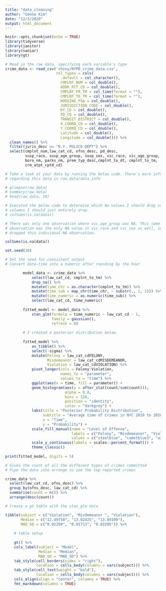 ```yaml
---
title: "data_cleaning"
author: "Geena Kim"
date: "12/3/2020"
output: html_document
---
```


```r
knitr::opts_chunk$set(echo = TRUE)
library(tidyverse)
library(janitor)
library(naniar)
library(gt)
```

```r

# Read in the raw data, specifying each variable's type
crime_data <- read_csv('shiny/NYPD_crime_data.csv',
                       col_types = cols(
                         .default = col_character(),
                         CMPLNT_NUM = col_double(),
                         ADDR_PCT_CD = col_double(),
                         CMPLNT_FR_TM = col_time(format = ""),
                         CMPLNT_TO_TM = col_time(format = ""),
                         HOUSING_PSA = col_double(),
                         JURISDICTION_CODE = col_double(),
                         KY_CD = col_double(),
                         PD_CD = col_double(),
                         TRANSIT_DISTRICT = col_double(),
                         X_COORD_CD = col_double(),
                         Y_COORD_CD = col_double(),
                         Latitude = col_double(),
                         Longitude = col_double())) %>%
  clean_names() %>%
  filter(juris_desc == "N.Y. POLICE DEPT") %>%
  select(cmplnt_num,law_cat_cd, ofns_desc, pd_desc,
         susp_race, susp_age_group, susp_sex, vic_race, vic_age_group, vic_sex,
         boro_nm, parks_nm, prem_typ_desc,cmplnt_to_dt, cmplnt_to_tm,
         crm_atpt_cptd_cd)

# Take a look at your data by running the below code. There's more information
# regarding this data in raw_data/data_info

# glimpse(raw_data)
# summary(raw_data)
# head(raw_data, 10)

```

```r

# Executed the below code to determine which Na values I should drop vs which 
# columns I should just entirely drop.
# colSums(is.na(data))

# There was only one observation where vic_age_group was NA. This same
# observation was the only NA value in vic_race and vic_sex as well, so I
# dropped this individual NA observation.

colSums(is.na(data))

```


```r
set.seed(30)

# Set the seed for consistent output
# Convert date-time into a numeric after rounding by the hour

        model_data <- crime_data %>%
            select(law_cat_cd, cmplnt_to_tm) %>%
            drop_na() %>%
            mutate(time_chr = as.character(cmplnt_to_tm)) %>%
            mutate(time_sub = map_chr(time_chr, ~ substr(., 1, 2))) %>%
            mutate(time_numeric = as.numeric(time_sub)) %>%
            select(law_cat_cd, time_numeric)
        
        fitted_model <- model_data %>%
            stan_glm(formula = time_numeric ~ law_cat_cd - 1,
                     family = gaussian(),
                     refresh = 0)
        
        # I created a posterior distribution below.
        
        fitted_model %>% 
            as_tibble() %>% 
            select(-sigma) %>% 
            mutate(Felony = law_cat_cdFELONY, 
                   Misdemeanor = law_cat_cdMISDEMEANOR, 
                   Violation = law_cat_cdVIOLATION) %>%
            pivot_longer(cols = Felony:Violation,
                         names_to = "parameter",
                         values_to = "time") %>% 
            ggplot(aes(x = time, fill = parameter)) +
            geom_histogram(aes(y = after_stat(count/sum(count))),
                           alpha = 0.8, 
                           bins = 120, 
                           position = "identity",
                           color = "darkgrey") +
            labs(title = "Posterior Probability Distribution",
                 subtitle = "Average time of Crimes in NYC 2019 to 2020",
                 x = "Time",
                 y = "Probability") +
            scale_fill_manual(name = "Level of Offense",
                              labels = c("Felony", "Misdemeanor", "Violation"),
                              values = c("steelblue", "cadetblue3", "azure3")) +
            scale_y_continuous(labels = scales::percent_format()) +
            theme_classic()
        
print(fitted_model, digits = 5)
```

```r

# Gives the count of all the different types of crimes committed
# Pipe the data into arrange to see the top reported crimes

crime_data %>%
  select(law_cat_cd, ofns_desc) %>%
  group_by(ofns_desc, law_cat_cd) %>%
  summarise(count = n()) %>%
  arrange(desc(count))
```


```r

# Create a gt table with the stan_glm data

tibble(subject = c("Violation", "Misdemeanor ", "Violation"),
       Median = c("12.49758", "13.02425", "13.89109"),
       MAD_SD = c("0.02299", "0.01713", "0.03295")) %>%
    
    # table setup
  
    gt() %>%
    cols_label(subject = "Model",
               Median = "Median",
               MAD_SD = "MAD_SD") %>%
    tab_style(cell_borders(sides = "right"),
              location = cells_body(columns = vars(subject))) %>%
    tab_style(cell_text(weight = "bold"),
              location = cells_body(columns = vars(subject))) %>%
    cols_align(align = "center", columns = TRUE) %>%
    fmt_markdown(columns = TRUE) 

```

